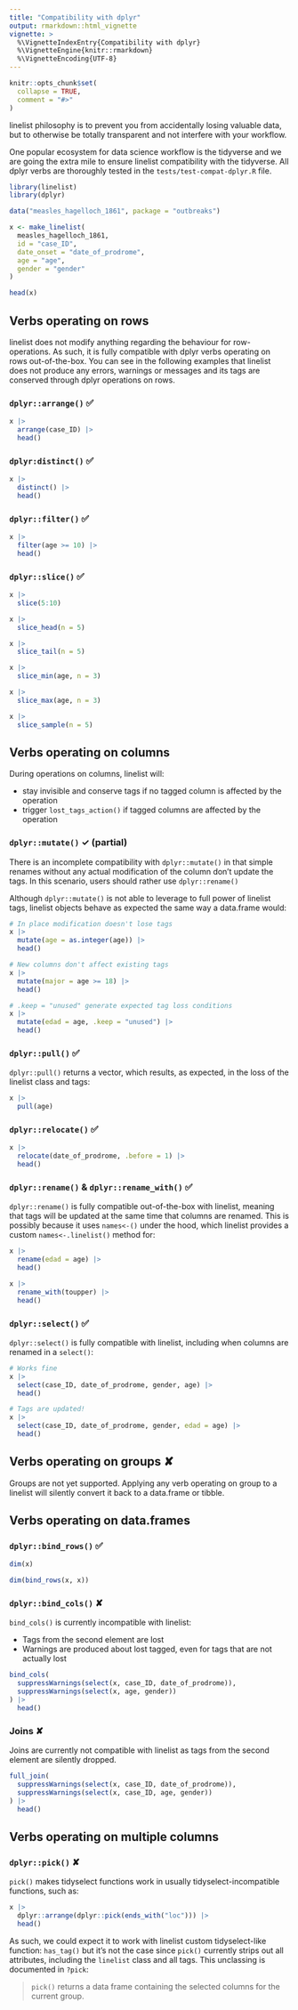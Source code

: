 ```yaml
---
title: "Compatibility with dplyr"
output: rmarkdown::html_vignette
vignette: >
  %\VignetteIndexEntry{Compatibility with dplyr}
  %\VignetteEngine{knitr::rmarkdown}
  %\VignetteEncoding{UTF-8}
---
```


```r
knitr::opts_chunk$set(
  collapse = TRUE,
  comment = "#>"
)
```

linelist philosophy is to prevent you from accidentally losing valuable data, but to otherwise be totally transparent and not interfere with your workflow.

One popular ecosystem for data science workflow is the tidyverse and we are going the extra mile to ensure linelist compatibility with the tidyverse. All dplyr verbs are thoroughly tested in the `tests/test-compat-dplyr.R` file.

```r
library(linelist)
library(dplyr)

data("measles_hagelloch_1861", package = "outbreaks")

x <- make_linelist(
  measles_hagelloch_1861,
  id = "case_ID",
  date_onset = "date_of_prodrome",
  age = "age",
  gender = "gender"
)

head(x)
```

## Verbs operating on rows

linelist does not modify anything regarding the behaviour for row-operations. As such, it is fully compatible with dplyr verbs operating on rows out-of-the-box.
You can see in the following examples that linelist does not produce any errors, warnings or messages and its tags are conserved through dplyr operations on rows.

### `dplyr::arrange()` ✅

```r
x |>
  arrange(case_ID) |>
  head()
```

### `dplyr:distinct()` ✅

```r
x |>
  distinct() |>
  head()
```

### `dplyr::filter()` ✅

```r
x |>
  filter(age >= 10) |>
  head()
```

### `dplyr::slice()` ✅

```r
x |>
  slice(5:10)

x |>
  slice_head(n = 5)

x |>
  slice_tail(n = 5)

x |>
  slice_min(age, n = 3)

x |>
  slice_max(age, n = 3)

x |>
  slice_sample(n = 5)
```

## Verbs operating on columns

During operations on columns, linelist will:

- stay invisible and conserve tags if no tagged column is affected by the operation
- trigger `lost_tags_action()` if tagged columns are affected by the operation

### `dplyr::mutate()` ✓ (partial)

There is an incomplete compatibility with `dplyr::mutate()` in that simple renames without any actual modification of the column don't update the tags. In this scenario, users should rather use `dplyr::rename()`

Although `dplyr::mutate()` is not able to leverage to full power of linelist tags, linelist objects behave as expected the same way a data.frame would:

```r
# In place modification doesn't lose tags
x |>
  mutate(age = as.integer(age)) |>
  head()

# New columns don't affect existing tags
x |>
  mutate(major = age >= 18) |>
  head()

# .keep = "unused" generate expected tag loss conditions
x |>
  mutate(edad = age, .keep = "unused") |>
  head()
```

### `dplyr::pull()` ✅

`dplyr::pull()` returns a vector, which results, as expected, in the loss of the linelist class and tags:

```r
x |>
  pull(age)
```

### `dplyr::relocate()` ✅

```r
x |>
  relocate(date_of_prodrome, .before = 1) |>
  head()
```


### `dplyr::rename()` & `dplyr::rename_with()` ✅

`dplyr::rename()` is fully compatible out-of-the-box with linelist, meaning that tags will be updated at the same time that columns are renamed. This is possibly because it uses `names<-()` under the hood, which linelist provides a custom `names<-.linelist()` method for:

```r
x |>
  rename(edad = age) |>
  head()

x |>
  rename_with(toupper) |>
  head()
```

### `dplyr::select()` ✅

`dplyr::select()` is fully compatible with linelist, including when columns are renamed in a `select()`:

```r
# Works fine
x |>
  select(case_ID, date_of_prodrome, gender, age) |>
  head()

# Tags are updated!
x |>
  select(case_ID, date_of_prodrome, gender, edad = age) |>
  head()
```

## Verbs operating on groups ✘

Groups are not yet supported. Applying any verb operating on group to a linelist will silently convert it back to a data.frame or tibble.

## Verbs operating on data.frames

### `dplyr::bind_rows()` ✅

```r
dim(x)

dim(bind_rows(x, x))
```

### `dplyr::bind_cols()` ✘

`bind_cols()` is currently incompatible with linelist:

- Tags from the second element are lost
- Warnings are produced about lost tagged, even for tags that are not actually lost

```r
bind_cols(
  suppressWarnings(select(x, case_ID, date_of_prodrome)),
  suppressWarnings(select(x, age, gender))
) |>
  head()
```

### Joins ✘

Joins are currently not compatible with linelist as tags from the second element are silently dropped.

```r
full_join(
  suppressWarnings(select(x, case_ID, date_of_prodrome)),
  suppressWarnings(select(x, case_ID, age, gender))
) |>
  head()
```

## Verbs operating on multiple columns

### `dplyr::pick()` ✘

`pick()` makes tidyselect functions work in usually tidyselect-incompatible functions, such as:

```r
x |>
  dplyr::arrange(dplyr::pick(ends_with("loc"))) |>
  head()
```

As such, we could expect it to work with linelist custom tidyselect-like function: `has_tag()` but it's not the case since `pick()` currently strips out all attributes, including the `linelist` class and all tags.
This unclassing is documented in `?pick`:

> `pick()` returns a data frame containing the selected columns for the current group.

